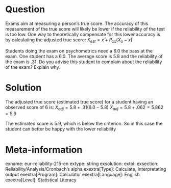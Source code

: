 Question
========
Exams aim at measuring a person's true score. The accuracy of this measurement of the true score will likely be lower if the reliability of the test is too low. One way to theoretically compensate for this lower accuracy is by calculating the adjusted true score: $X_{est} = x̄ + R_{xx}(X_o-x̄)$

Students doing the exam on psychometrics need a 6.0 the pass at the exam. One student has a 6.0. The average score is 5.8 and the reliability of the exam is .31. Do you advise this student to complain about the reliability of the exam? Explain why.


Solution
========
The adjusted true score (estimated true score) for a student having an observed score of 6 is:
$X_{adj} = 5.8 + .31(6.0 - 5.8)$
$X_{adj} = 5.8 + .062 = 5.862 = 5.9$

The estimated score is 5.9, which is below the criterion. So in this case the student can better be happy with the lower reliability


Meta-information
================
exname: eur-reliability-215-en
extype: string
exsolution: 
extol: 
exsection: Reliability/Analysis/Cronbach's alpha
exextra[Type]: Calculate, Interpretating output
exextra[Program]: Calculator
exextra[Language]: English
exextra[Level]: Statistical Literacy